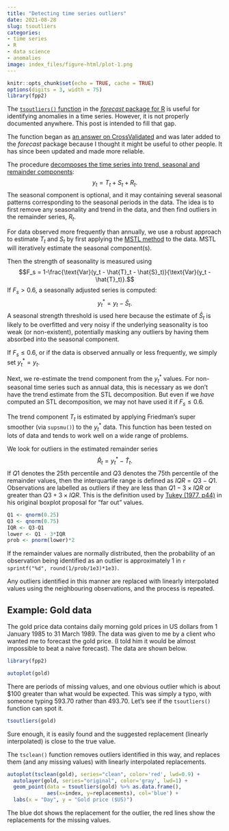 ```yaml
---
title: "Detecting time series outliers"
date: 2021-08-28
slug: tsoutliers
categories:
- time series
- R
- data science
- anomalies
image: index_files/figure-html/plot-1.png
---
```


```r
knitr::opts_chunk$set(echo = TRUE, cache = TRUE)
options(digits = 3, width = 75)
library(fpp2)
```

The [`tsoutliers()` function](https://pkg.robjhyndman.com/forecast/reference/tsoutliers.html) in the [*forecast* package for R](https://pkg.robjhyndman.com/forecast/) is useful for identifying anomalies in a time series. However, it is not properly documented anywhere. This post is intended to fill that gap.

The function began as [an answer on CrossValidated](https://stats.stackexchange.com/a/1153/159) and was later added to the *forecast* package because I thought it might be useful to other people. It has since been updated and made more reliable.

The procedure [decomposes the time series into trend, seasonal and remainder components](https://otexts.com/fpp2/components.html):
$$y_t = T_t + S_t + R_t.$$
The seasonal component is optional, and it may containing several seasonal patterns corresponding to the seasonal periods in the data. The idea is to first remove any seasonality and trend in the data, and then find outliers in the remainder series, $R_t$.

For data observed more frequently than annually, we use a robust approach to estimate $T_t$ and $S_t$ by first applying the [MSTL method](https://robjhyndman.com/publications/mstl/) to the data. MSTL will iteratively estimate the seasonal component(s).

Then the strength of seasonality is measured using
$$F_s = 1-\frac{\text{Var}(y_t - \hat{T}_t - \hat{S}_t)}{\text{Var}(y_t - \hat{T}_t)}.$$
If $F_s>0.6$, a seasonally adjusted series is computed:
$$y_t^* = y_t - \hat{S}_t.$$
A seasonal strength threshold is used here because the estimate of $\hat{S}_t$ is likely to be overfitted and very noisy if the underlying seasonality is too weak (or non-existent), potentially masking any outliers by having them absorbed into the seasonal component.

If $F_s \le 0.6$, or if the data is observed annually or less frequently, we simply set $y_t^*=y_t$.

Next, we re-estimate the trend component from the $y_t^*$ values. For non-seasonal time series such as annual data, this is necessary as we don't have the trend estimate from the STL decomposition. But even if we *have* computed an STL decomposition, we may not have used it if $F_s \le 0.6$.

The trend component $T_t$ is estimated by applying Friedman's super smoother (via `supsmu()`) to the $y_t^*$ data. This function has been tested on lots of data and tends to work well on a wide range of problems.

We look for outliers in the estimated remainder series
$$\hat{R}_t = y^*_t - \hat{T}_t.$$
If $Q1$ denotes the 25th percentile and $Q3$ denotes the 75th percentile of the remainder values, then the interquartile range is defined as $IQR = Q3-Q1$. Observations are labelled as outliers if they are less than $Q1 - 3\times IQR$ or greater than $Q3 + 3\times IQR$. This is the definition used by [Tukey (1977, p44)](http://buy.geni.us/Proxy.ashx?TSID=140570&GR_URL=http%3A%2F%2Fwww.amazon.com%2Fdp%2F0134995457
) in his original boxplot proposal for "far out" values.

```r
Q1 <- qnorm(0.25)
Q3 <- qnorm(0.75)
IQR <- Q3-Q1
lower <- Q1 - 3*IQR
prob <- pnorm(lower)*2
```

If the remainder values are normally distributed, then the probability of an observation being identified as an outlier is approximately 1 in `r sprintf("%d", round(1/prob/1e3)*1e3)`.

Any outliers identified in this manner are replaced with linearly interpolated values using the neighbouring observations, and the process is repeated.

## Example: Gold data

The gold price data contains daily morning gold prices in US dollars from 1 January 1985 to 31 March 1989. The data was given to me by a client who wanted me to forecast the gold price. (I told him it would be almost impossible to beat a naive forecast). The data are shown below.

```r
library(fpp2)
```

```r
autoplot(gold)
```

There are periods of missing values, and one obvious outlier which is about $100 greater than what would be expected. This was simply a typo, with someone typing 593.70 rather than 493.70. Let's see if the `tsoutliers()` function can spot it.

```r
tsoutliers(gold)
```

Sure enough, it is easily found and the suggested replacement (linearly interpolated) is close to the true value.

The `tsclean()` function removes outliers identified in this way, and replaces them (and any missing values) with linearly interpolated replacements.

```r
autoplot(tsclean(gold), series="clean", color='red', lwd=0.9) +
  autolayer(gold, series="original", color='gray', lwd=1) +
  geom_point(data = tsoutliers(gold) %>% as.data.frame(),
             aes(x=index, y=replacements), col='blue') +
  labs(x = "Day", y = "Gold price ($US)")
```

The blue dot shows the replacement for the outlier, the red lines show the replacements for the missing values.
